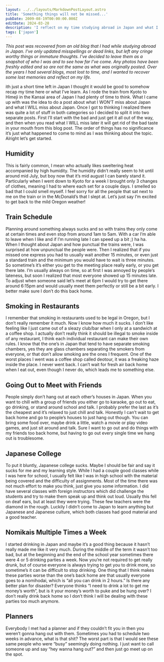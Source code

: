 ```yaml
---
layout: ../../layouts/MarkdownPostLayout.astro
title: 'Something things will not be missed...'
pubDate: 2009-08-19T00:00:00.000Z
editDate: 2024-03-28
description: 'I reflect on my time studying abroad in Japan and what I could leave behind'
tags: ['japan']
---
```



_This post was recovered from an old blog that I had while studying abroad in Japan. I've only updated misspellings or dead links, but left any cringe worthy things or immature thoughts. I've decided to leave them as a snapshot of who I was and to see how far I've come. Any photos have been freshly edited and so are not the same as what was originally posted. Over the years I had several blogs, most lost to time, and I wanted to recover some lost memories and reflect on my life._

<DropCap letter='W' />
ith just a short time left in Japan I thought it would be good to somehow recap my time here or what
I’ve learn. As I rode the train from Kyoto to Himeji in the Kansai area of Japan I had plenty of time
to think. What I came up with was the idea to do a post about what I WON’T miss about Japan and what
I WILL miss about Japan. Once I got to thinking I realized there was quite a lot of stuff in both categories
so I decided to split it into two separate posts. First I’ll start with the bad and just get it all out
of the way, and then when you read what I WILL miss later it will get rid of the bad taste in your mouth
from this blog post. The order of things has no significance it’s just what happened to come to mind
as I was thinking about the topic. Alright let’s get started.

## Humidity

This is fairly common, I mean who actually likes sweltering heat accompanied by high humidity. The humidity didn’t really seem to hit until around mid July, but boy now that it’s mid august I can barely stand it. Particularly when I went down to Kyoto for a week I brought only 3 changes of clothes, meaning I had to where each set for a couple days. I smelled so bad that I could smell myself. I feel sorry for all the people that sat next to me on the train or in the McDonald’s that I slept at. Let’s just say I’m excited to get back to the mild Oregon weather!

## Train Schedule

Planning around something always sucks and so with trains they only come at certain times and even stop from around 1am to 5am. With a car I’m able to leave when I like and if I’m running late I can speed up a bit ;) ha ha. When I thought about Japan and how punctual the trains were, I was surprised at how unpunctual the people were. Then I realized that if you missed one express you had to usually wait another 15 minutes, or even just a standard train and the minimum you would have to wait is three minutes. So sometime’s it’s either you get to the meeting place really early, or you get there late. I’m usually always on time, so at first I was annoyed by people’s lateness, but soon I realized that most everyone showed up 15 minutes late. To adjust when someone said let’s meet at 6pm I would try to get there around 6:15pm and would usually meet them perfectly or still be a bit early. I better make sure I don’t do this back home.

## Smoking in Restaurants

I remember that smoking in restaurants used to be legal in Oregon, but I don’t really remember it much. Now I know how much it sucks. I don’t like feeling like I just came out of a sleazy club/bar when I only at a sandwich at a coffee shop. I actually don’t really think it should be illegal to smoke inside of any restaurant, I think each individual restaurant can make their own rules. I know that the one’s in Japan that tend to have separate smoking chambers, yes they are glass chambers separating the smokers from everyone, or that don’t allow smoking are the ones I frequent. One of the worst places I went was a coffee shop called deotour, it was a freaking haze inside the place. I never went back. I can’t wait for fresh air back home when I eat out, even though I never do, which leads me to something else.

## Going Out to Meet with Friends

People simply don’t hang out at each other’s houses in Japan. When you want to chill with a group of friends you either go to karaoke, go out to eat, go drinking, or stand around school and talk. I probably prefer the last as it’s the cheapest and it’s relaxed to just chill and talk. Honestly I can’t wait to get back home and go to people’s houses to just hang out though. You can bring some food over, maybe drink a little, watch a movie or play video games, and just sit around and talk. Sure I want to go out and do things with my friends too back home, but having to go out every single time we hang out is troublesome.

## Japanese College

To put it bluntly, Japanese college sucks. Maybe I should be fair and say it sucks for me and my learning style. While I had a couple good classes while I was here for school, I usually felt like I was in high school with the material being covered and the difficulty of assignments. Most of the time there was not much effort to make you think, just give you some information. I did have several classes with foreign instructors which did challenge the students and try to make them speak up and think out loud. Usually this fell on deaf ears, but at least they were trying. These few teachers were the diamond in the rough. Luckily I didn’t come to Japan to learn anything but Japanese and Japanese culture, which both classes had good material and a good teacher.

## Nomikais Multiple Times a Week

I started drinking in Japan and maybe it’s a good thing because it hasn’t really made me like it very much. During the middle of the term it wasn’t too bad, but at the beginning and the end of the school year sometimes there were 4 or 5 drinking parties a week. Now you’re not required to get really drunk, but of course everyone is always trying to get you to drink more, so sometime’s it can be difficult to stop drinking. One thing that I think makes these parties worse than the one’s back home are that usually everyone goes to a nomihodai, which is “all you can drink in 2 hours.” Is there any better plan for disaster? Everyone thinks “I need to drink a lot to get me money’s worth”, but is it your money’s worth to puke and be hung over? I don’t really drink back home so I don’t think I will be dealing with these parties too much anymore.

## Planners

Everybody I met had a planner and if they couldn’t fit you in then you weren’t gonna hang out with them. Sometimes you had to schedule two weeks in advance, what is that shit? The worst part is that I would see these same people who were “busy” seemingly doing nothing. I just want to call someone up and say “hey wanna hang out?” and then just go meet up on the spot.
